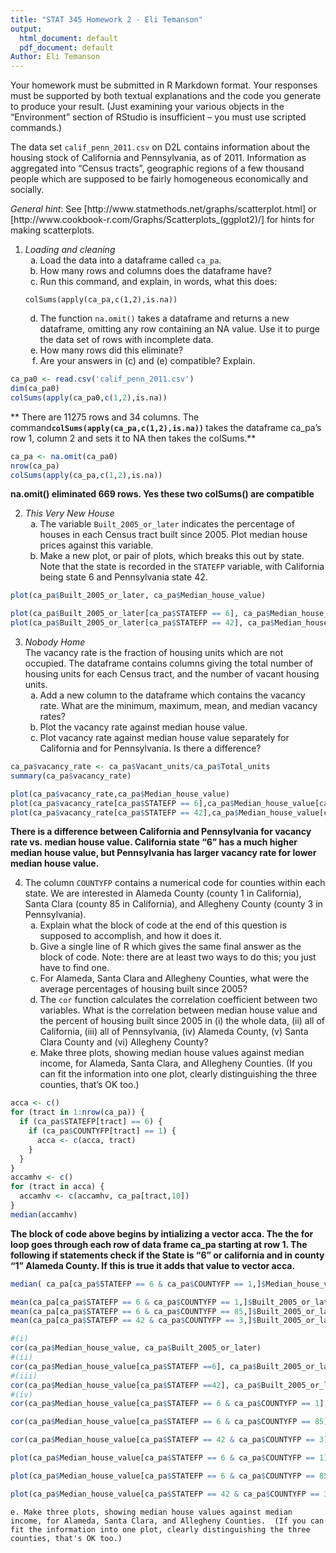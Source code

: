 ---
title: "STAT 345 Homework 2 - Eli Temanson"
output:
  html_document: default
  pdf_document: default
Author: Eli Temanson
---

Your homework must be submitted in R Markdown format. Your responses must be supported by both textual explanations and the code you generate to produce your result. (Just examining your various objects in the "Environment" section of RStudio is insufficient -- you must use scripted commands.)

The data set `calif_penn_2011.csv` on D2L contains information about the housing stock of California and Pennsylvania, as of 2011.  Information as aggregated into "Census tracts", geographic regions of a few thousand people which are supposed to be fairly homogeneous economically and socially.

_General hint_: See [http://www.statmethods.net/graphs/scatterplot.html] or [http://www.cookbook-r.com/Graphs/Scatterplots_(ggplot2)/] for hints for making scatterplots.

1. _Loading and cleaning_
    a. Load the data into a dataframe called `ca_pa`.
    b. How many rows and columns does the dataframe have?
    c. Run this command, and explain, in words, what this does:
```
colSums(apply(ca_pa,c(1,2),is.na))
```
    d. The function `na.omit()` takes a dataframe and returns a new dataframe, omitting any row containing an NA value.  Use it to purge the data set of rows with incomplete data.
    e. How many rows did this eliminate?
    f. Are your answers in (c) and (e) compatible? Explain.

```{r}
ca_pa0 <- read.csv('calif_penn_2011.csv')
dim(ca_pa0)
colSums(apply(ca_pa0,c(1,2),is.na))
```

** There are 11275 rows and 34 columns. The command**```colSums(apply(ca_pa,c(1,2),is.na))```    ** takes the dataframe ca_pa's row 1, column 2 and sets it to NA then takes the colSums.**

```{r}
ca_pa <- na.omit(ca_pa0)
nrow(ca_pa)
colSums(apply(ca_pa,c(1,2),is.na))
```

**na.omit() eliminated 669 rows. Yes these two colSums() are compatible  **

2. _This Very New House_  
    a. The variable `Built_2005_or_later` indicates the percentage of houses in each Census tract built since 2005.  Plot median house prices against this variable.
    b. Make a new plot, or pair of plots, which breaks this out by state.  Note that the state is recorded in the `STATEFP` variable, with California being state 6 and Pennsylvania state 42.

```{r}
plot(ca_pa$Built_2005_or_later, ca_pa$Median_house_value)

plot(ca_pa$Built_2005_or_later[ca_pa$STATEFP == 6], ca_pa$Median_house_value[ca_pa$STATEFP == 6])
plot(ca_pa$Built_2005_or_later[ca_pa$STATEFP == 42], ca_pa$Median_house_value[ca_pa$STATEFP == 42])
```

3. _Nobody Home_  
The vacancy rate is the fraction of housing units which are not occupied.  The dataframe contains columns giving the total number of housing units for each Census tract, and the number of vacant housing units.  
    a. Add a new column to the dataframe which contains the vacancy rate.  What are the minimum, maximum, mean, and median vacancy rates?
    b. Plot the vacancy rate against median house value.
    c. Plot vacancy rate against median house value separately for California and for Pennsylvania.  Is there a difference?
    
```{r}
ca_pa$vacancy_rate <- ca_pa$Vacant_units/ca_pa$Total_units
summary(ca_pa$vacancy_rate)

plot(ca_pa$vacancy_rate,ca_pa$Median_house_value)
plot(ca_pa$vacancy_rate[ca_pa$STATEFP == 6],ca_pa$Median_house_value[ca_pa$STATEFP == 6])
plot(ca_pa$vacancy_rate[ca_pa$STATEFP == 42],ca_pa$Median_house_value[ca_pa$STATEFP == 42])
```

**There is a difference between California and Pennsylvania for vacancy rate vs. median house value. California state "6" has a much higher median house value, but Pennsylvania has larger vacancy rate for lower median house value.  **

4. The column `COUNTYFP` contains a numerical code for counties within each state.  We are interested in Alameda County (county 1 in California), Santa Clara (county 85 in California), and Allegheny County (county 3 in Pennsylvania).
    a. Explain what the block of code at the end of this question is supposed to accomplish, and how it does it.
    b. Give a single line of R which gives the same final answer as the block of code.  Note: there are at least two ways to do this; you just have to find one.
    c. For Alameda, Santa Clara and Allegheny Counties, what were the average percentages of housing built since 2005?
    d. The `cor` function calculates the correlation coefficient between two variables.  What is the correlation between median house value and the percent of housing built since 2005 in (i) the whole data, (ii) all of California, (iii) all of Pennsylvania, (iv) Alameda County, (v) Santa Clara County and (vi) Allegheny County?
    e. Make three plots, showing median house values against median income, for Alameda, Santa Clara, and Allegheny Counties.  (If you can fit the information into one plot, clearly distinguishing the three counties, that's OK too.)
    
```{r, eval=FALSE}
acca <- c()
for (tract in 1:nrow(ca_pa)) {
  if (ca_pa$STATEFP[tract] == 6) {
    if (ca_pa$COUNTYFP[tract] == 1) {
      acca <- c(acca, tract)
    }
  }
}
accamhv <- c()
for (tract in acca) {
  accamhv <- c(accamhv, ca_pa[tract,10])
}
median(accamhv)
```

**The block of code above begins by intializing a vector acca. The the for loop goes through each row of data frame ca_pa starting at row 1. The following if statements check if the State is "6" or california and in county "1" Alameda County. If this is true it adds that value to vector acca. **

```{r}
median( ca_pa[ca_pa$STATEFP == 6 & ca_pa$COUNTYFP == 1,]$Median_house_value )

mean(ca_pa[ca_pa$STATEFP == 6 & ca_pa$COUNTYFP == 1,]$Built_2005_or_later)
mean(ca_pa[ca_pa$STATEFP == 6 & ca_pa$COUNTYFP == 85,]$Built_2005_or_later)
mean(ca_pa[ca_pa$STATEFP == 42 & ca_pa$COUNTYFP == 3,]$Built_2005_or_later)

```

```{r}
#(i)
cor(ca_pa$Median_house_value, ca_pa$Built_2005_or_later)
#(ii)
cor(ca_pa$Median_house_value[ca_pa$STATEFP ==6], ca_pa$Built_2005_or_later[ca_pa$STATEFP == 6])
#(iii)
cor(ca_pa$Median_house_value[ca_pa$STATEFP ==42], ca_pa$Built_2005_or_later[ca_pa$STATEFP == 42])
#(iv)
cor(ca_pa$Median_house_value[ca_pa$STATEFP == 6 & ca_pa$COUNTYFP == 1], ca_pa$Built_2005_or_later[ca_pa$STATEFP == 6 & ca_pa$COUNTYFP == 1])

cor(ca_pa$Median_house_value[ca_pa$STATEFP == 6 & ca_pa$COUNTYFP == 85], ca_pa$Built_2005_or_later[ca_pa$STATEFP == 6 & ca_pa$COUNTYFP == 85])

cor(ca_pa$Median_house_value[ca_pa$STATEFP == 42 & ca_pa$COUNTYFP == 3], ca_pa$Built_2005_or_later[ca_pa$STATEFP == 42 & ca_pa$COUNTYFP == 3])

```

```{r}
plot(ca_pa$Median_house_value[ca_pa$STATEFP == 6 & ca_pa$COUNTYFP == 1], ca_pa$Median_household_income[ca_pa$STATEFP == 6 & ca_pa$COUNTYFP == 1])

plot(ca_pa$Median_house_value[ca_pa$STATEFP == 6 & ca_pa$COUNTYFP == 85], ca_pa$Median_household_income[ca_pa$STATEFP == 6 & ca_pa$COUNTYFP == 85])

plot(ca_pa$Median_house_value[ca_pa$STATEFP == 42 & ca_pa$COUNTYFP == 3], ca_pa$Median_household_income[ca_pa$STATEFP == 42 & ca_pa$COUNTYFP == 3])


```

    e. Make three plots, showing median house values against median income, for Alameda, Santa Clara, and Allegheny Counties.  (If you can fit the information into one plot, clearly distinguishing the three counties, that's OK too.)

